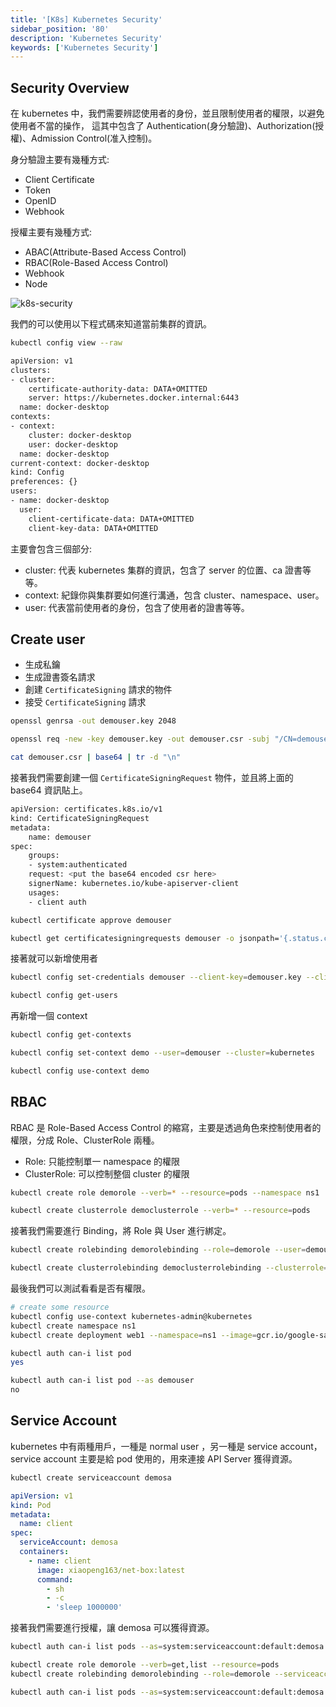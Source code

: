 ```yaml
---
title: '[K8s] Kubernetes Security'
sidebar_position: '80'
description: 'Kubernetes Security'
keywords: ['Kubernetes Security']
---
```


## Security Overview

在 kubernetes 中，我們需要辨認使用者的身份，並且限制使用者的權限，以避免使用者不當的操作，
這其中包含了 Authentication(身分驗證)、Authorization(授權)、Admission Control(准入控制)。

身分驗證主要有幾種方式:

- Client Certificate
- Token
- OpenID
- Webhook

授權主要有幾種方式:

- ABAC(Attribute-Based Access Control)
- RBAC(Role-Based Access Control)
- Webhook
- Node

![k8s-security](/img/k8s/8.png)

我們的可以使用以下程式碼來知道當前集群的資訊。

```bash
kubectl config view --raw
```

```bash
apiVersion: v1
clusters:
- cluster:
    certificate-authority-data: DATA+OMITTED
    server: https://kubernetes.docker.internal:6443
  name: docker-desktop
contexts:
- context:
    cluster: docker-desktop
    user: docker-desktop
  name: docker-desktop
current-context: docker-desktop
kind: Config
preferences: {}
users:
- name: docker-desktop
  user:
    client-certificate-data: DATA+OMITTED
    client-key-data: DATA+OMITTED
```

主要會包含三個部分:

- cluster: 代表 kubernetes 集群的資訊，包含了 server 的位置、ca 證書等等。
- context: 紀錄你與集群要如何進行溝通，包含 cluster、namespace、user。
- user: 代表當前使用者的身份，包含了使用者的證書等等。

## Create user

- 生成私鑰
- 生成證書簽名請求
- 創建 `CertificateSigning` 請求的物件
- 接受 `CertificateSigning` 請求

```bash
openssl genrsa -out demouser.key 2048

openssl req -new -key demouser.key -out demouser.csr -subj "/CN=demouser"

cat demouser.csr | base64 | tr -d "\n"
```

接著我們需要創建一個 `CertificateSigningRequest` 物件，並且將上面的 base64 資訊貼上。

```bash
apiVersion: certificates.k8s.io/v1
kind: CertificateSigningRequest
metadata:
    name: demouser
spec:
    groups:
    - system:authenticated
    request: <put the base64 encoded csr here>
    signerName: kubernetes.io/kube-apiserver-client
    usages:
    - client auth
```

```bash
kubectl certificate approve demouser

kubectl get certificatesigningrequests demouser -o jsonpath='{.status.certificate}' | base64 --decode > demouser.crt
```

接著就可以新增使用者

```bash
kubectl config set-credentials demouser --client-key=demouser.key --client-certificate=demouser.crt --embed-certs=true

kubectl config get-users
```

再新增一個 context

```bash
kubectl config get-contexts

kubectl config set-context demo --user=demouser --cluster=kubernetes

kubectl config use-context demo
```

## RBAC

RBAC 是 Role-Based Access Control 的縮寫，主要是透過角色來控制使用者的權限，分成 Role、ClusterRole 兩種。

- Role: 只能控制單一 namespace 的權限
- ClusterRole: 可以控制整個 cluster 的權限

```bash
kubectl create role demorole --verb=* --resource=pods --namespace ns1

kubectl create clusterrole democlusterrole --verb=* --resource=pods
```

接著我們需要進行 Binding，將 Role 與 User 進行綁定。

```bash
kubectl create rolebinding demorolebinding --role=demorole --user=demouser --namespace ns1

kubectl create clusterrolebinding democlusterrolebinding --clusterrole=democlusterrole --user=demouser
```

最後我們可以測試看看是否有權限。

```bash
# create some resource
kubectl config use-context kubernetes-admin@kubernetes
kubectl create namespace ns1
kubectl create deployment web1 --namespace=ns1 --image=gcr.io/google-samples/hello-app:1.0 --port=8080 --replicas=2

kubectl auth can-i list pod
yes

kubectl auth can-i list pod --as demouser
no
```

## Service Account

kubernetes 中有兩種用戶，一種是 normal user ，另一種是 service account，service account 主要是給 pod 使用的，用來連接 API Server 獲得資源。

```bash
kubectl create serviceaccount demosa
```

```yaml
apiVersion: v1
kind: Pod
metadata:
  name: client
spec:
  serviceAccount: demosa
  containers:
    - name: client
      image: xiaopeng163/net-box:latest
      command:
        - sh
        - -c
        - 'sleep 1000000'
```

接著我們需要進行授權，讓 demosa 可以獲得資源。

```bash
kubectl auth can-i list pods --as=system:serviceaccount:default:demosa # no

kubectl create role demorole --verb=get,list --resource=pods
kubectl create rolebinding demorolebinding --role=demorole --serviceaccount=default:demosa

kubectl auth can-i list pods --as=system:serviceaccount:default:demosa # yes
```

```

```
